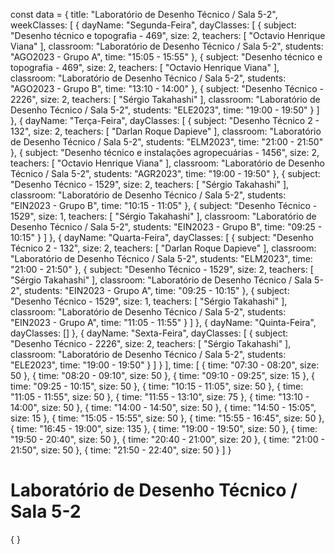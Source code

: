 const data = {
  title: "Laboratório de Desenho Técnico / Sala 5-2",
  weekClasses: [
    {
      dayName: "Segunda-Feira",
      dayClasses: [
        {
          subject: "Desenho técnico e topografia - 469",
          size: 2,
          teachers: [
            "Octavio Henrique Viana"
          ],
          classroom: "Laboratório de Desenho Técnico / Sala 5-2",
          students: "AGO2023 - Grupo A",
          time: "15:05 - 15:55"
        },
        {
          subject: "Desenho técnico e topografia - 469",
          size: 2,
          teachers: [
            "Octavio Henrique Viana"
          ],
          classroom: "Laboratório de Desenho Técnico / Sala 5-2",
          students: "AGO2023 - Grupo B",
          time: "13:10 - 14:00"
        },
        {
          subject: "Desenho Técnico - 2226",
          size: 2,
          teachers: [
            "Sérgio Takahashi"
          ],
          classroom: "Laboratório de Desenho Técnico / Sala 5-2",
          students: "ELE2023",
          time: "19:00 - 19:50"
        }
      ]
    },
    {
      dayName: "Terça-Feira",
      dayClasses: [
        {
          subject: "Desenho Técnico 2 - 132",
          size: 2,
          teachers: [
            "Darlan Roque Dapieve"
          ],
          classroom: "Laboratório de Desenho Técnico / Sala 5-2",
          students: "ELM2023",
          time: "21:00 - 21:50"
        },
        {
          subject: "Desenho técnico e instalações agropecuárias - 1456",
          size: 2,
          teachers: [
            "Octavio Henrique Viana"
          ],
          classroom: "Laboratório de Desenho Técnico / Sala 5-2",
          students: "AGR2023",
          time: "19:00 - 19:50"
        },
        {
          subject: "Desenho Técnico - 1529",
          size: 2,
          teachers: [
            "Sérgio Takahashi"
          ],
          classroom: "Laboratório de Desenho Técnico / Sala 5-2",
          students: "EIN2023 - Grupo B",
          time: "10:15 - 11:05"
        },
        {
          subject: "Desenho Técnico - 1529",
          size: 1,
          teachers: [
            "Sérgio Takahashi"
          ],
          classroom: "Laboratório de Desenho Técnico / Sala 5-2",
          students: "EIN2023 - Grupo B",
          time: "09:25 - 10:15"
        }
      ]
    },
    {
      dayName: "Quarta-Feira",
      dayClasses: [
        {
          subject: "Desenho Técnico 2 - 132",
          size: 2,
          teachers: [
            "Darlan Roque Dapieve"
          ],
          classroom: "Laboratório de Desenho Técnico / Sala 5-2",
          students: "ELM2023",
          time: "21:00 - 21:50"
        },
        {
          subject: "Desenho Técnico - 1529",
          size: 2,
          teachers: [
            "Sérgio Takahashi"
          ],
          classroom: "Laboratório de Desenho Técnico / Sala 5-2",
          students: "EIN2023 - Grupo A",
          time: "09:25 - 10:15"
        },
        {
          subject: "Desenho Técnico - 1529",
          size: 1,
          teachers: [
            "Sérgio Takahashi"
          ],
          classroom: "Laboratório de Desenho Técnico / Sala 5-2",
          students: "EIN2023 - Grupo A",
          time: "11:05 - 11:55"
        }
      ]
    },
    {
      dayName: "Quinta-Feira",
      dayClasses: []
    },
    {
      dayName: "Sexta-Feira",
      dayClasses: [
        {
          subject: "Desenho Técnico - 2226",
          size: 2,
          teachers: [
            "Sérgio Takahashi"
          ],
          classroom: "Laboratório de Desenho Técnico / Sala 5-2",
          students: "ELE2023",
          time: "19:00 - 19:50"
        }
      ]
    }
  ],
  time: [
    {
      time: "07:30 - 08:20",
      size: 50
    },
    {
      time: "08:20 - 09:10",
      size: 50
    },
    {
      time: "09:10 - 09:25",
      size: 15
    },
    {
      time: "09:25 - 10:15",
      size: 50
    },
    {
      time: "10:15 - 11:05",
      size: 50
    },
    {
      time: "11:05 - 11:55",
      size: 50
    },
    {
      time: "11:55 - 13:10",
      size: 75
    },
    {
      time: "13:10 - 14:00",
      size: 50
    },
    {
      time: "14:00 - 14:50",
      size: 50
    },
    {
      time: "14:50 - 15:05",
      size: 15
    },
    {
      time: "15:05 - 15:55",
      size: 50
    },
    {
      time: "15:55 - 16:45",
      size: 50
    },
    {
      time: "16:45 - 19:00",
      size: 135
    },
    {
      time: "19:00 - 19:50",
      size: 50
    },
    {
      time: "19:50 - 20:40",
      size: 50
    },
    {
      time: "20:40 - 21:00",
      size: 20
    },
    {
      time: "21:00 - 21:50",
      size: 50
    },
    {
      time: "21:50 - 22:40",
      size: 50
    }
  ]
}

# Laboratório de Desenho Técnico / Sala 5-2

<div>
    {
        <Grid
            title={data.title} 
            weekClasses={data.weekClasses} 
            time={data.time}
        />
    }
</div>